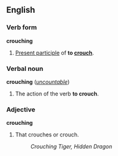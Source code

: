 ==English==
===Verb form===
'''crouching'''

#[[Present participle]] of '''to [[crouch]]'''.

===Verbal noun===
'''crouching''' (''[[uncountable]]'')

#The action of the verb '''to crouch'''.

===Adjective===
'''crouching'''

#That crouches or crouch.
#:''Crouching Tiger, Hidden Dragon''